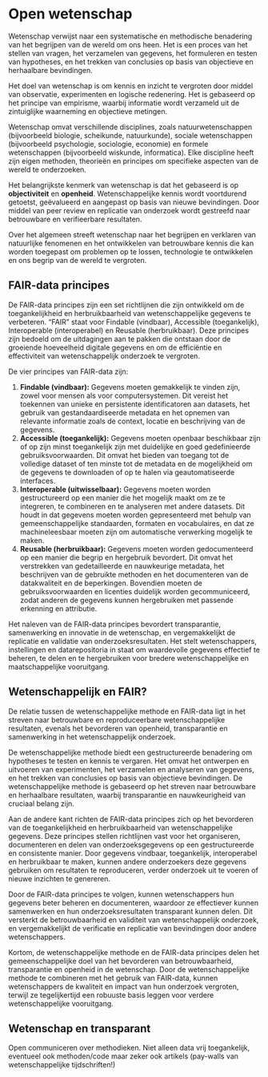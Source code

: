 # Open wetenschap 

Wetenschap verwijst naar een systematische en methodische benadering van het begrijpen van de wereld om ons heen. Het is een proces van het stellen van vragen, het verzamelen van gegevens, het formuleren en testen van hypotheses, en het trekken van conclusies op basis van objectieve en herhaalbare bevindingen.

Het doel van wetenschap is om kennis en inzicht te vergroten door middel van observatie, experimenten en logische redenering. Het is gebaseerd op het principe van empirisme, waarbij informatie wordt verzameld uit de zintuiglijke waarneming en objectieve metingen.

Wetenschap omvat verschillende disciplines, zoals natuurwetenschappen (bijvoorbeeld biologie, scheikunde, natuurkunde), sociale wetenschappen (bijvoorbeeld psychologie, sociologie, economie) en formele wetenschappen (bijvoorbeeld wiskunde, informatica). Elke discipline heeft zijn eigen methoden, theorieën en principes om specifieke aspecten van de wereld te onderzoeken.

Het belangrijkste kenmerk van wetenschap is dat het gebaseerd is op **objectiviteit** en **openheid**. Wetenschappelijke kennis wordt voortdurend getoetst, geëvalueerd en aangepast op basis van nieuwe bevindingen. Door middel van peer review en replicatie van onderzoek wordt gestreefd naar betrouwbare en verifieerbare resultaten.

Over het algemeen streeft wetenschap naar het begrijpen en verklaren van natuurlijke fenomenen en het ontwikkelen van betrouwbare kennis die kan worden toegepast om problemen op te lossen, technologie te ontwikkelen en ons begrip van de wereld te vergroten.


## FAIR-data principes 

De FAIR-data principes zijn een set richtlijnen die zijn ontwikkeld om de toegankelijkheid en herbruikbaarheid van wetenschappelijke gegevens te verbeteren. "FAIR" staat voor Findable (vindbaar), Accessible (toegankelijk), Interoperable (interoperabel) en Reusable (herbruikbaar). Deze principes zijn bedoeld om de uitdagingen aan te pakken die ontstaan door de groeiende hoeveelheid digitale gegevens en om de efficiëntie en effectiviteit van wetenschappelijk onderzoek te vergroten.

De vier principes van FAIR-data zijn:

  1. **Findable (vindbaar):** Gegevens moeten gemakkelijk te vinden zijn, zowel voor mensen als voor computersystemen. Dit vereist het toekennen van unieke en persistente identificatoren aan datasets, het gebruik van gestandaardiseerde metadata en het opnemen van relevante informatie zoals de context, locatie en beschrijving van de gegevens.
  1. **Accessible (toegankelijk):** Gegevens moeten openbaar beschikbaar zijn of op zijn minst toegankelijk zijn met duidelijke en goed gedefinieerde gebruiksvoorwaarden. Dit omvat het bieden van toegang tot de volledige dataset of ten minste tot de metadata en de mogelijkheid om de gegevens te downloaden of op te halen via geautomatiseerde interfaces.
  1. **Interoperable (uitwisselbaar):** Gegevens moeten worden gestructureerd op een manier die het mogelijk maakt om ze te integreren, te combineren en te analyseren met andere datasets. Dit houdt in dat gegevens moeten worden gepresenteerd met behulp van gemeenschappelijke standaarden, formaten en vocabulaires, en dat ze machineleesbaar moeten zijn om automatische verwerking mogelijk te maken.
  1. **Reusable (herbruikbaar):** Gegevens moeten worden gedocumenteerd op een manier die begrip en hergebruik bevordert. Dit omvat het verstrekken van gedetailleerde en nauwkeurige metadata, het beschrijven van de gebruikte methoden en het documenteren van de datakwaliteit en de beperkingen. Bovendien moeten de gebruiksvoorwaarden en licenties duidelijk worden gecommuniceerd, zodat anderen de gegevens kunnen hergebruiken met passende erkenning en attributie.

Het naleven van de FAIR-data principes bevordert transparantie, samenwerking en innovatie in de wetenschap, en vergemakkelijkt de replicatie en validatie van onderzoeksresultaten. Het stelt wetenschappers, instellingen en datarepositoria in staat om waardevolle gegevens effectief te beheren, te delen en te hergebruiken voor bredere wetenschappelijke en maatschappelijke vooruitgang.


## Wetenschappelijk en FAIR?

De relatie tussen de wetenschappelijke methode en FAIR-data ligt in het streven naar betrouwbare en reproduceerbare wetenschappelijke resultaten, evenals het bevorderen van openheid, transparantie en samenwerking in het wetenschappelijk onderzoek.

De wetenschappelijke methode biedt een gestructureerde benadering om hypotheses te testen en kennis te vergaren. Het omvat het ontwerpen en uitvoeren van experimenten, het verzamelen en analyseren van gegevens, en het trekken van conclusies op basis van objectieve bevindingen. De wetenschappelijke methode is gebaseerd op het streven naar betrouwbare en herhaalbare resultaten, waarbij transparantie en nauwkeurigheid van cruciaal belang zijn.

Aan de andere kant richten de FAIR-data principes zich op het bevorderen van de toegankelijkheid en herbruikbaarheid van wetenschappelijke gegevens. Deze principes stellen richtlijnen vast voor het organiseren, documenteren en delen van onderzoeksgegevens op een gestructureerde en consistente manier. Door gegevens vindbaar, toegankelijk, interoperabel en herbruikbaar te maken, kunnen andere onderzoekers deze gegevens gebruiken om resultaten te reproduceren, verder onderzoek uit te voeren of nieuwe inzichten te genereren.

Door de FAIR-data principes te volgen, kunnen wetenschappers hun gegevens beter beheren en documenteren, waardoor ze effectiever kunnen samenwerken en hun onderzoeksresultaten transparant kunnen delen. Dit versterkt de betrouwbaarheid en validiteit van wetenschappelijk onderzoek, en vergemakkelijkt de verificatie en replicatie van bevindingen door andere wetenschappers.

Kortom, de wetenschappelijke methode en de FAIR-data principes delen het gemeenschappelijke doel van het bevorderen van betrouwbaarheid, transparantie en openheid in de wetenschap. Door de wetenschappelijke methode te combineren met het gebruik van FAIR-data, kunnen wetenschappers de kwaliteit en impact van hun onderzoek vergroten, terwijl ze tegelijkertijd een robuuste basis leggen voor verdere wetenschappelijke vooruitgang.


## Wetenschap en transparant

Open communiceren over methodieken.
Niet alleen data vrij toegankelijk, eventueel ook methoden/code maar zeker ook artikels (pay-walls van wetenschappelijke tijdschriften!)

